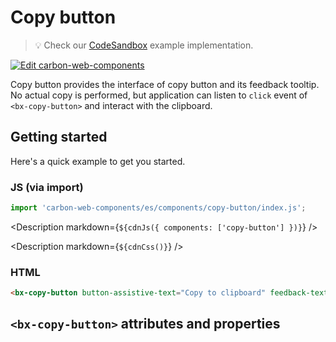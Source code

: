 
# Copy button

> 💡 Check our
> [CodeSandbox](https://codesandbox.io/s/github/carbon-design-system/carbon-web-components/tree/main/examples/codesandbox/basic/components/copy-button)
> example implementation.

[![Edit carbon-web-components](https://codesandbox.io/static/img/play-codesandbox.svg)](https://codesandbox.io/s/github/carbon-design-system/carbon-web-components/tree/main/examples/codesandbox/basic/components/copy-button)

Copy button provides the interface of copy button and its feedback tooltip.
No actual copy is performed, but application can listen to `click` event of `<bx-copy-button>` and interact with the clipboard.

## Getting started

Here's a quick example to get you started.

### JS (via import)

```javascript
import 'carbon-web-components/es/components/copy-button/index.js';
```

<Description markdown={`${cdnJs({ components: ['copy-button'] })}`} />

<Description markdown={`${cdnCss()}`} />

### HTML

```html
<bx-copy-button button-assistive-text="Copy to clipboard" feedback-text="Copied!"></bx-copy-button>
```

## `<bx-copy-button>` attributes and properties

<Props of="bx-copy-button" />
